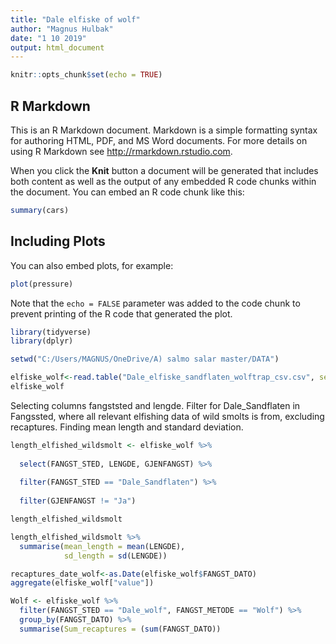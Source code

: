 ```yaml
---
title: "Dale elfiske of wolf"
author: "Magnus Hulbak"
date: "1 10 2019"
output: html_document
---
```


```r
knitr::opts_chunk$set(echo = TRUE)
```

## R Markdown

This is an R Markdown document. Markdown is a simple formatting syntax for authoring HTML, PDF, and MS Word documents. For more details on using R Markdown see <http://rmarkdown.rstudio.com>.

When you click the **Knit** button a document will be generated that includes both content as well as the output of any embedded R code chunks within the document. You can embed an R code chunk like this:

```r
summary(cars)
```

## Including Plots

You can also embed plots, for example:

```r
plot(pressure)
```

Note that the `echo = FALSE` parameter was added to the code chunk to prevent printing of the R code that generated the plot.

```r
library(tidyverse)
library(dplyr)
```


```r
setwd("C:/Users/MAGNUS/OneDrive/A) salmo salar master/DATA")
```


```r
elfiske_wolf<-read.table("Dale_elfiske_sandflaten_wolftrap_csv.csv", sep=";", dec=",", header = TRUE, na.strings = NA)
elfiske_wolf
```

Selecting columns fangststed and lengde. Filter for Dale_Sandflaten in Fangssted, where all relevant elfishing data of wild smolts is from, excluding recaptures. Finding mean length and standard deviation.
```r
length_elfished_wildsmolt <- elfiske_wolf %>%
  
  select(FANGST_STED, LENGDE, GJENFANGST) %>%
  
  filter(FANGST_STED == "Dale_Sandflaten") %>%
  
  filter(GJENFANGST != "Ja")

length_elfished_wildsmolt
```
```r
length_elfished_wildsmolt %>%
  summarise(mean_length = mean(LENGDE),
            sd_length = sd(LENGDE))
```

```r
recaptures_date_wolf<-as.Date(elfiske_wolf$FANGST_DATO)
aggregate(elfiske_wolf["value"])
```



```r
Wolf <- elfiske_wolf %>%
  filter(FANGST_STED == "Dale_wolf", FANGST_METODE == "Wolf") %>%
  group_by(FANGST_DATO) %>%
  summarise(Sum_recaptures = (sum(FANGST_DATO))
            
  
  
```



